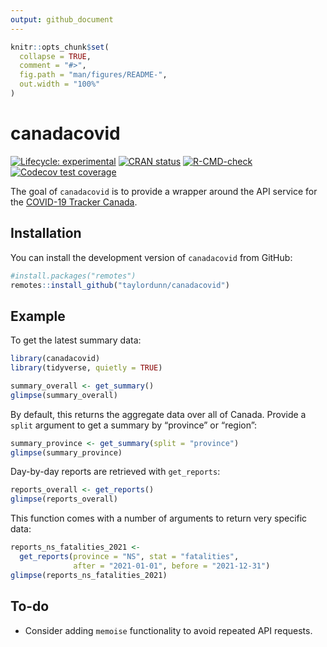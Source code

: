 ```yaml
---
output: github_document
---
```


<!-- README.md is generated from README.Rmd. Please edit that file -->

```r
knitr::opts_chunk$set(
  collapse = TRUE,
  comment = "#>",
  fig.path = "man/figures/README-",
  out.width = "100%"
)
```

# canadacovid

<!-- badges: start -->
[![Lifecycle: experimental](https://img.shields.io/badge/lifecycle-experimental-orange.svg)](https://lifecycle.r-lib.org/articles/stages.html#experimental)
[![CRAN status](https://www.r-pkg.org/badges/version/canadacovid)](https://CRAN.R-project.org/package=canadacovid)
[![R-CMD-check](https://github.com/taylordunn/canadacovid/workflows/R-CMD-check/badge.svg)](https://github.com/taylordunn/canadacovid/actions)
[![Codecov test coverage](https://codecov.io/gh/taylordunn/canadacovid/branch/main/graph/badge.svg)](https://app.codecov.io/gh/taylordunn/canadacovid?branch=main)
<!-- badges: end -->

The goal of `canadacovid` is to provide a wrapper around the API service for the [COVID-19 Tracker Canada](https://covid19tracker.ca/).

## Installation

You can install the development version of `canadacovid` from GitHub:

``` r
#install.packages("remotes")
remotes::install_github("taylordunn/canadacovid")
```

## Example

To get the latest summary data:

```r
library(canadacovid)
library(tidyverse, quietly = TRUE)

summary_overall <- get_summary()
glimpse(summary_overall)
```

By default, this returns the aggregate data over all of Canada.
Provide a `split` argument to get a summary by "province" or "region":

```r
summary_province <- get_summary(split = "province")
glimpse(summary_province)
```

Day-by-day reports are retrieved with `get_reports`:

```r
reports_overall <- get_reports()
glimpse(reports_overall)
```

This function comes with a number of arguments to return very specific data:

```r
reports_ns_fatalities_2021 <-
  get_reports(province = "NS", stat = "fatalities",
              after = "2021-01-01", before = "2021-12-31")
glimpse(reports_ns_fatalities_2021)
```

## To-do

* Consider adding `memoise` functionality to avoid repeated API requests.
